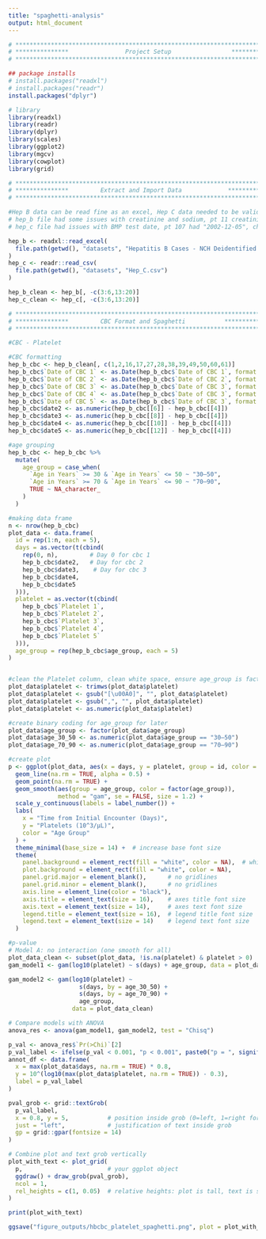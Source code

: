 ```yaml
---
title: "spaghetti-analysis"
output: html_document
---
```

```r
# **************************************************************************** #
# ***************                Project Setup                 *************** # 
# **************************************************************************** #

## package installs
# install.packages("readxl")
# install.packages("readr")
install.packages("dplyr")

# library
library(readxl)
library(readr)
library(dplyr)
library(scales)
library(ggplot2)
library(mgcv)
library(cowplot)
library(grid)

```

```r
# **************************************************************************** #
# ***************         Extract and Import Data             **************** #                  
# **************************************************************************** #

#Hep B data can be read fine as an excel, Hep C data needed to be validated first: uploaded into Google Drive, then exported as .csv
# hep_b file had some issues with creatinine and sodium, pt 11 creatinine 4 value was 133 and sodium was 5.2, an outlier, and were switched
# hep_c file had issues with BMP test date, pt 107 had "2002-12-05", changed to 2022. pt 120's BMP 5 was also taken on an earlier date than their BMP 2, so it was appropriately adjusted.

hep_b <- readxl::read_excel(
  file.path(getwd(), "datasets", "Hepatitis B Cases - NCH Deidentified.xlsx")
)
hep_c <- readr::read_csv(
  file.path(getwd(), "datasets", "Hep_C.csv")
)

hep_b_clean <- hep_b[, -c(3:6,13:20)]
hep_c_clean <- hep_c[, -c(3:6,13:20)]

```

```r
# **************************************************************************** #
# ***************         CBC Format and Spaghetti           **************** #                  
# **************************************************************************** #

#CBC - Platelet

#CBC formatting
hep_b_cbc <- hep_b_clean[, c(1,2,16,17,27,28,38,39,49,50,60,61)]
hep_b_cbc$`Date of CBC 1` <- as.Date(hep_b_cbc$`Date of CBC 1`, format = "%Y-%m-%d")
hep_b_cbc$`Date of CBC 2` <- as.Date(hep_b_cbc$`Date of CBC 2`, format = "%Y-%m-%d")
hep_b_cbc$`Date of CBC 3` <- as.Date(hep_b_cbc$`Date of CBC 3`, format = "%Y-%m-%d")
hep_b_cbc$`Date of CBC 4` <- as.Date(hep_b_cbc$`Date of CBC 3`, format = "%Y-%m-%d")
hep_b_cbc$`Date of CBC 5` <- as.Date(hep_b_cbc$`Date of CBC 3`, format = "%Y-%m-%d")
hep_b_cbc$date2 <- as.numeric(hep_b_cbc[[6]] - hep_b_cbc[[4]])
hep_b_cbc$date3 <- as.numeric(hep_b_cbc[[8]] - hep_b_cbc[[4]])
hep_b_cbc$date4 <- as.numeric(hep_b_cbc[[10]] - hep_b_cbc[[4]])
hep_b_cbc$date5 <- as.numeric(hep_b_cbc[[12]] - hep_b_cbc[[4]])

#age grouping
hep_b_cbc <- hep_b_cbc %>%
  mutate(
    age_group = case_when(
      `Age in Years` >= 30 & `Age in Years` <= 50 ~ "30–50",
      `Age in Years` >= 70 & `Age in Years` <= 90 ~ "70–90",
      TRUE ~ NA_character_
    )
  )

#making data frame
n <- nrow(hep_b_cbc)
plot_data <- data.frame(
  id = rep(1:n, each = 5),
  days = as.vector(t(cbind(
    rep(0, n),         # Day 0 for cbc 1
    hep_b_cbc$date2,   # Day for cbc 2
    hep_b_cbc$date3,    # Day for cbc 3
    hep_b_cbc$date4,
    hep_b_cbc$date5
  ))),
  platelet = as.vector(t(cbind(
    hep_b_cbc$`Platelet 1`,
    hep_b_cbc$`Platelet 2`,
    hep_b_cbc$`Platelet 3`,
    hep_b_cbc$`Platelet 4`,
    hep_b_cbc$`Platelet 5`
  ))),
  age_group = rep(hep_b_cbc$age_group, each = 5)
)


#clean the Platelet column, clean white space, ensure age_group is factor
plot_data$platelet <- trimws(plot_data$platelet)
plot_data$platelet <- gsub("[\u00A0]", "", plot_data$platelet)
plot_data$platelet <- gsub(",", "", plot_data$platelet)
plot_data$platelet <- as.numeric(plot_data$platelet)

#create binary coding for age_group for later
plot_data$age_group <- factor(plot_data$age_group)
plot_data$age_30_50 <- as.numeric(plot_data$age_group == "30–50")
plot_data$age_70_90 <- as.numeric(plot_data$age_group == "70–90")

#create plot
p <- ggplot(plot_data, aes(x = days, y = platelet, group = id, color = factor(age_group))) +
  geom_line(na.rm = TRUE, alpha = 0.5) +
  geom_point(na.rm = TRUE) +
  geom_smooth(aes(group = age_group, color = factor(age_group)), 
              method = "gam", se = FALSE, size = 1.2) +
  scale_y_continuous(labels = label_number()) +
  labs(
    x = "Time from Initial Encounter (Days)",
    y = "Platelets (10^3/µL)",
    color = "Age Group"
  ) +
  theme_minimal(base_size = 14) +  # increase base font size
  theme(
    panel.background = element_rect(fill = "white", color = NA),  # white background
    plot.background = element_rect(fill = "white", color = NA),
    panel.grid.major = element_blank(),      # no gridlines
    panel.grid.minor = element_blank(),      # no gridlines
    axis.line = element_line(color = "black"),
    axis.title = element_text(size = 16),    # axes title font size
    axis.text = element_text(size = 14),     # axes text font size
    legend.title = element_text(size = 16),  # legend title font size
    legend.text = element_text(size = 14)    # legend text font size
  )

#p-value
# Model A: no interaction (one smooth for all)
plot_data_clean <- subset(plot_data, !is.na(platelet) & platelet > 0)
gam_model1 <- gam(log10(platelet) ~ s(days) + age_group, data = plot_data_clean)

gam_model2 <- gam(log10(platelet) ~ 
                    s(days, by = age_30_50) + 
                    s(days, by = age_70_90) + 
                    age_group,
                  data = plot_data_clean)

# Compare models with ANOVA
anova_res <- anova(gam_model1, gam_model2, test = "Chisq")

p_val <- anova_res$`Pr(>Chi)`[2]
p_val_label <- ifelse(p_val < 0.001, "p < 0.001", paste0("p = ", signif(p_val, 3)))
annot_df <- data.frame(
  x = max(plot_data$days, na.rm = TRUE) * 0.8,
  y = 10^(log10(max(plot_data$platelet, na.rm = TRUE)) - 0.3),
  label = p_val_label
)

pval_grob <- grid::textGrob(
  p_val_label,
  x = 0.8, y = 5,           # position inside grob (0=left, 1=right for x; 0=bottom,1=top for y)
  just = "left",            # justification of text inside grob
  gp = grid::gpar(fontsize = 14)
)

# Combine plot and text grob vertically
plot_with_text <- plot_grid(
  p,                        # your ggplot object
  ggdraw() + draw_grob(pval_grob),
  ncol = 1,
  rel_heights = c(1, 0.05)  # relative heights: plot is tall, text is short
)

print(plot_with_text)

ggsave("figure_outputs/hbcbc_platelet_spaghetti.png", plot = plot_with_text, dpi = 300)

```